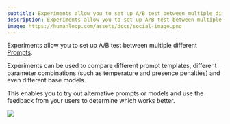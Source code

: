 ```yaml
---
subtitle: Experiments allow you to set up A/B test between multiple different Prompts.
description: Experiments allow you to set up A/B test between multiple different Prompts.
image: https://humanloop.com/assets/docs/social-image.png
---
```


Experiments allow you to set up A/B test between multiple different [Prompts](/docs/prompts).

Experiments can be used to compare different prompt templates, different parameter combinations (such as temperature and presence penalties) and even different base models.

This enables you to try out alternative prompts or models and use the feedback from your users to determine which works better.

<img src="../../../assets/images/1584f76-image.png" />
